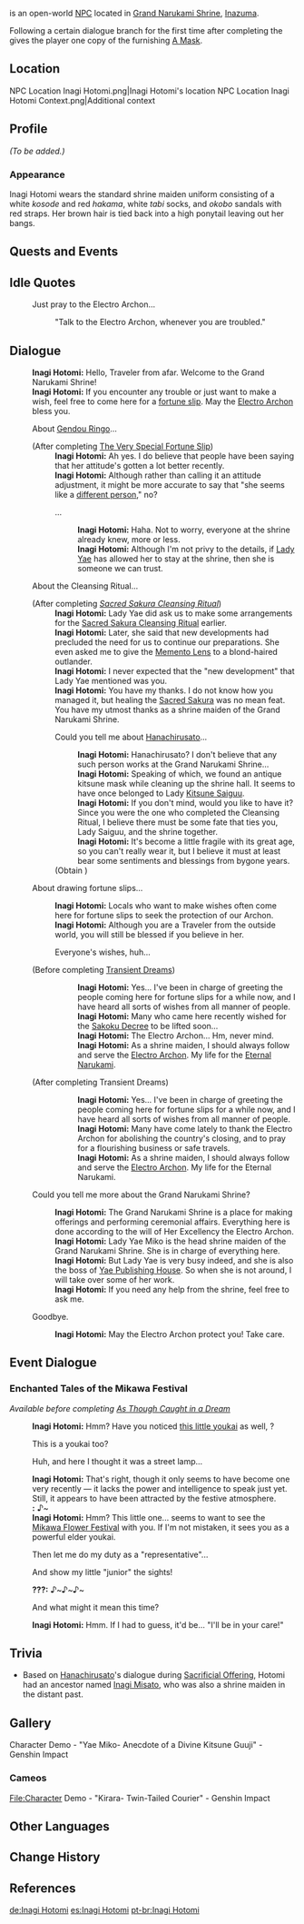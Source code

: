 {{Meta
<!-- REMOVE THIS TEMPLATE AFTER ADDING MISSING INFO -->
|missing_NPC_profile  = yes
}}
{{Character Infobox
|type             = Open-World NPC
|image            = NPC Inagi Hotomi.png
|realname         = 
|region           = Inazuma
|location         = Inazuma
|affiliation      = Grand Narukami Shrine (Faction)
|affiliationLabel = Grand Narukami Shrine
|title            = Shrine Maiden
|ancestry         = Inagi Clan
|relative         = Inagi Misato
|relativeNote2    = distant
|voiceEN          = 
|voiceCN          = 
|voiceJP          = [http://amuleto.jp/talents/okakiharuka.html Okaki Haruka ({{ja|岡木 陽夏}})]<ref name="Okaki Haruka">Amuleto: [http://amuleto.jp/talents/okakiharuka.html JP VA's Profile]</ref>
|dialoguereward   = {{Card|A Mask|1}}
}}
{{Lang|'''Inagi Hotomi'''|ja=稲城蛍美|ja_rm=Inagi Hotomi}} is an open-world [[NPC]] located in [[Grand Narukami Shrine (Subarea)|Grand Narukami Shrine]], [[Inazuma]].

Following a certain dialogue branch for the first time after completing the {{Quest|Sacred Sakura Cleansing Ritual}} gives the player one copy of the furnishing [[A Mask]].

==Location==
<gallery>
NPC Location Inagi Hotomi.png|Inagi Hotomi's location
NPC Location Inagi Hotomi Context.png|Additional context
</gallery>

==Profile==
<!-- detailed story/lore information goes here -->
''(To be added.)''

===Appearance===
Inagi Hotomi wears the standard shrine maiden uniform consisting of a white ''kosode'' and red ''hakama'', white ''tabi'' socks, and ''okobo'' sandals with red straps. Her brown hair is tied back into a high ponytail leaving out her bangs.

==Quests and Events==
{{Quests and Events}}

==Idle Quotes==
{{Dialogue Start}}
:{{DIcon|Idle}} Just pray to the Electro Archon...
::{{A|VO Inagi Hotomi 01.ogg}} "Talk to the Electro Archon, whenever you are troubled."
{{Dialogue End}}

==Dialogue==
{{Dialogue Start}}
:'''Inagi Hotomi:''' Hello, Traveler from afar. Welcome to the Grand Narukami Shrine!
:'''Inagi Hotomi:''' If you encounter any trouble or just want to make a wish, feel free to come here for a [[Fortune Slip|fortune slip]]. May the [[Electro Archon]] bless you.
:{{DIcon}} About [[Gendou Ringo]]...
:;(After completing [[The Very Special Fortune Slip]])
::'''Inagi Hotomi:''' Ah yes. I do believe that people have been saying that her attitude's gotten a lot better recently.
::'''Inagi Hotomi:''' Although rather than calling it an attitude adjustment, it might be more accurate to say that "she seems like a [[Lyudochka Snezhevna|different person]]," no?
::{{DIcon}} ...
:::'''Inagi Hotomi:''' Haha. Not to worry, everyone at the shrine already knew, more or less.
:::'''Inagi Hotomi:''' Although I'm not privy to the details, if [[Lady Yae]] has allowed her to stay at the shrine, then she is someone we can trust.
:{{DIcon}} About the Cleansing Ritual...
:;(After completing ''[[Sacred Sakura Cleansing Ritual]]'')
::'''Inagi Hotomi:''' Lady Yae did ask us to make some arrangements for the [[Sacred Sakura Cleansing Ritual]] earlier.
::'''Inagi Hotomi:''' Later, she said that new developments had precluded the need for us to continue our preparations. She even asked me to give the [[Memento Lens]] to a blond-haired outlander.
::'''Inagi Hotomi:''' I never expected that the "new development" that Lady Yae mentioned was you.
::'''Inagi Hotomi:''' You have my thanks. I do not know how you managed it, but healing the [[Sacred Sakura]] was no mean feat. You have my utmost thanks as a shrine maiden of the Grand Narukami Shrine.
::{{DIcon|Reward}} Could you tell me about [[Hanachirusato]]...
:::'''Inagi Hotomi:''' Hanachirusato? I don't believe that any such person works at the Grand Narukami Shrine...
:::'''Inagi Hotomi:''' Speaking of which, we found an antique kitsune mask while cleaning up the shrine hall. It seems to have once belonged to Lady [[Kitsune Saiguu]].
:::'''Inagi Hotomi:''' If you don't mind, would you like to have it? Since you were the one who completed the Cleansing Ritual, I believe there must be some fate that ties you, Lady Saiguu, and the shrine together.
:::'''Inagi Hotomi:''' It's become a little fragile with its great age, so you can't really wear it, but I believe it must at least bear some sentiments and blessings from bygone years.
::;(Obtain {{Item|A Mask|20}})
:{{DIcon}} About drawing fortune slips...
::'''Inagi Hotomi:''' Locals who want to make wishes often come here for fortune slips to seek the protection of our Archon.
::'''Inagi Hotomi:''' Although you are a Traveler from the outside world, you will still be blessed if you believe in her.
::{{DIcon}} Everyone's wishes, huh...
:;(Before completing [[Transient Dreams]])
:::'''Inagi Hotomi:''' Yes... I've been in charge of greeting the people coming here for fortune slips for a while now, and I have heard all sorts of wishes from all manner of people.
:::'''Inagi Hotomi:''' Many who came here recently wished for the [[Sakoku Decree]] to be lifted soon...
:::'''Inagi Hotomi:''' The Electro Archon... Hm, never mind.
:::'''Inagi Hotomi:''' As a shrine maiden, I should always follow and serve the [[Electro Archon]]. My life for the [[Eternal Narukami]].
:;(After completing Transient Dreams)
:::'''Inagi Hotomi:''' Yes... I've been in charge of greeting the people coming here for fortune slips for a while now, and I have heard all sorts of wishes from all manner of people.
:::'''Inagi Hotomi:''' Many have come lately to thank the Electro Archon for abolishing the country's closing, and to pray for a flourishing business or safe travels.
:::'''Inagi Hotomi:''' As a shrine maiden, I should always follow and serve the [[Electro Archon]]. My life for the Eternal Narukami.
:{{DIcon}} Could you tell me more about the Grand Narukami Shrine?
::'''Inagi Hotomi:''' The Grand Narukami Shrine is a place for making offerings and performing ceremonial affairs. Everything here is done according to the will of Her Excellency the Electro Archon.
::'''Inagi Hotomi:''' Lady Yae Miko is the head shrine maiden of the Grand Narukami Shrine. She is in charge of everything here.
::'''Inagi Hotomi:''' But Lady Yae is very busy indeed, and she is also the boss of [[Yae Publishing House]]. So when she is not around, I will take over some of her work.
::'''Inagi Hotomi:''' If you need any help from the shrine, feel free to ask me.
:{{DIcon}} Goodbye.
::'''Inagi Hotomi:''' May the Electro Archon protect you! Take care.
{{Dialogue End}}

==Event Dialogue==
===Enchanted Tales of the Mikawa Festival===
''Available before completing [[As Though Caught in a Dream]]''{{Verify}}
{{Dialogue Start}}
:'''Inagi Hotomi:''' Hmm? Have you noticed [[Tamayuratei no Ohanashi|this little youkai]] as well, {{Traveler}}?
:{{DIcon}} This is a youkai too?
:{{DIcon}} Huh, and here I thought it was a street lamp...
:'''Inagi Hotomi:''' That's right, though it only seems to have become one very recently &mdash; it lacks the power and intelligence to speak just yet. Still, it appears to have been attracted by the festive atmosphere.
:'''{{tt|???|A Street Lamp?}}:''' ♪~
:'''Inagi Hotomi:''' Hmm? This little one... seems to want to see the [[Mikawa Flower Festival]] with you. If I'm not mistaken, it sees you as a powerful elder youkai.
:{{DIcon}} Then let me do my duty as a "representative"...
:{{DIcon}} And show my little "junior" the sights!
:'''???:''' ♪~♪~♪~
:{{DIcon}} And what might it mean this time?
:'''Inagi Hotomi:''' Hmm. If I had to guess, it'd be... "I'll be in your care!"
{{Dialogue End}}

==Trivia==
* Based on [[Hanachirusato]]'s dialogue during [[Sacrificial Offering]], Hotomi had an ancestor named [[Inagi Misato]], who was also a shrine maiden in the distant past.

==Gallery==
<gallery>
Character Demo - "Yae Miko- Anecdote of a Divine Kitsune Guuji" - Genshin Impact
</gallery>

=== Cameos ===
<gallery>
File:Character Demo - "Kirara- Twin-Tailed Courier" - Genshin Impact
</gallery>

==Other Languages==
{{Other Languages
|default_hidden = 1
|en      = Inagi Hotomi
|zhs     = 稻城萤美
|zhs_rm  = Dàochéng Yíngměi
|zht     = 稻城螢美
|zht_rm  = Dàochéng Yíngměi
|ja      = 稲城蛍美
|ja_rm   = Inagi Hotomi
|ko      = //이나기 호토미//
|es      = Inagi Hotomi
|fr      = Inagi Hotomi
|ru      = Инаги Хотоми
|th      = Inagi Hotomi
|vi      = Inagi Hotomi
|de      = Inagi Hotomi
|id      = Inagi Hotomi
|pt      = Inagi Hotomi
|tr      = Inagi Hotomi
|it      = Inagi Hotomi
}}

==Change History==
{{Change History|2.0}}

==References==
{{Reflist}}

[[de:Inagi Hotomi]]
[[es:Inagi Hotomi]]
[[pt-br:Inagi Hotomi]]